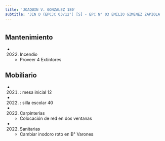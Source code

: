 ```yaml
---
title: 'JOAQUIN V. GONZALEZ 180'
subtitle: 'JIN D (EPCJC 03/12°) [S] - EPC N° 03 EMILIO GIMENEZ ZAPIOLA - EPA N° 03 EMILIO GIMENEZ ZAPIOLA - CECIE N° 12'
---
```


#


## Mantenimiento

*  (2022) Incendio 
    + Proveer 4 Extintores


## Mobiliario

*  (2021) : mesa inicial 12 

*  (2022) : silla escolar 40 




*  (2022) Carpinterías 
    + Colocación de red en dos ventanas

*  (2022) Sanitarias 
    + Cambiar inodoro roto en B° Varones



